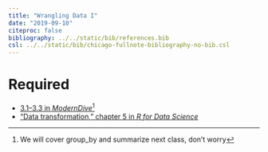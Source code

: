 ```yaml
---
title: "Wrangling Data I"
date: "2019-09-10"
citeproc: false
bibliography: ../../static/bib/references.bib
csl: ../../static/bib/chicago-fullnote-bibliography-no-bib.csl
---
```


# Required

- <i class="fas fa-book"></i> [3.1–3.3 in *ModernDive*](https://moderndive.com/)^[We will cover group_by and summarize next class, don't worry]
- <i class="fas fa-book"></i> ["Data transformation," chapter 5 in *R for Data Science*](http://r4ds.had.co.nz/transform.html)
